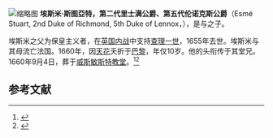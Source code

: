 {{copy edit}}
[[File:John_Weesop_Esme_Stuart_Duke_of_Richmond_c.1653.JPG|缩略图]]
'''埃斯米·斯图亞特，第二代里士满公爵、第五代伦诺克斯公爵'''（Esmé Stuart, 2nd Duke of Richmond, 5th Duke of Lennox，{{bd|1649年||1660年|8月10日|catIdx=S}}），是{{le|第一代里士满公爵詹姆士·斯图亞特|James Stewart, 1st Duke of Richmond}}与{{le|里士满公爵夫人玛丽·斯图亞特|Mary Stewart, Duchess of Richmond|玛丽·维利尔斯}}之子。

埃斯米之父为保皇主义者，在[[英国内战|英国内战]]中支持[[查理一世_(英格兰)|查理一世]]，1655年去世。埃斯米与其母流亡法国。1660年，因[[天花|天花]]夭折于[[巴黎|巴黎]]，年仅10岁。他的头衔传于其堂兄{{le|第三代里士满公爵查尔斯·斯图亞特|Charles Stewart, 3rd Duke of Richmond|查尔斯·斯图亞特}}。1660年9月4日，葬于[[威斯敏斯特教堂|威斯敏斯特教堂]]。<ref>{{cite web|url=http://thepeerage.com/p532.htm#i5314|title=ThePeerage.com|accessdate=2009-03-03}}</ref><ref>{{cite web|url=http://www.historicalportraits.co.uk/InternalMain.asp?ItemID=255|title=Historical Portraits Image Library: Esmé Stuart Duke of Richmond (1649-1660) c.1653|deadurl=yes|archiveurl=https://web.archive.org/web/20111006171827/http://www.historicalportraits.co.uk/InternalMain.asp?ItemID=255|archivedate=2011-10-06}}</ref>

==参考文献==
{{reflist}}

{{倫諾克斯公爵}}
{{列治文公爵}}
{{馬奇伯爵}}